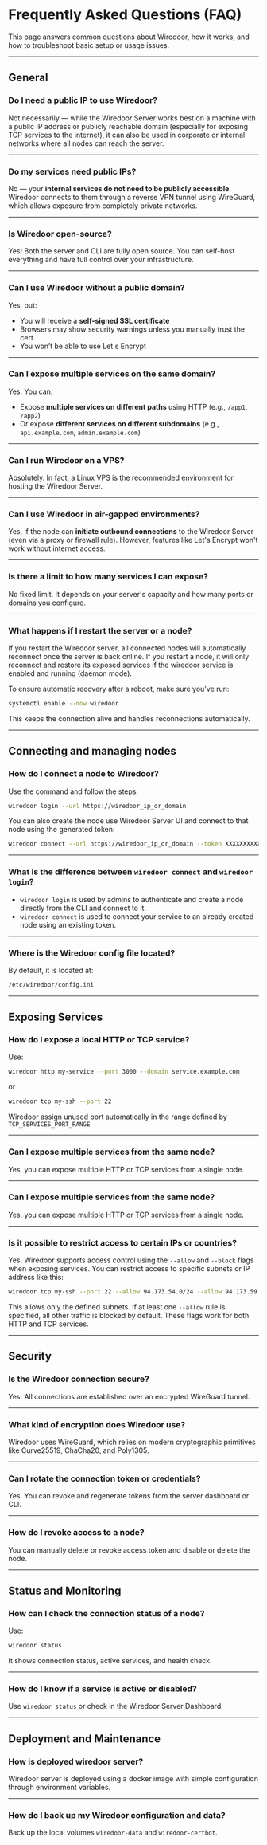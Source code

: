 # Frequently Asked Questions (FAQ)

This page answers common questions about Wiredoor, how it works, and how to troubleshoot basic setup or usage issues.

---

## General

### Do I need a public IP to use Wiredoor?

Not necessarily — while the Wiredoor Server works best on a machine with a public IP address or publicly reachable domain (especially for exposing TCP services to the internet), it can also be used in corporate or internal networks where all nodes can reach the server.

---

### Do my services need public IPs?

No — your **internal services do not need to be publicly accessible**. Wiredoor connects to them through a reverse VPN tunnel using WireGuard, which allows exposure from completely private networks.

---

### Is Wiredoor open-source?

Yes! Both the server and CLI are fully open source. You can self-host everything and have full control over your infrastructure.

---

### Can I use Wiredoor without a public domain?

Yes, but:

- You will receive a **self-signed SSL certificate**
- Browsers may show security warnings unless you manually trust the cert
- You won’t be able to use Let's Encrypt

---

### Can I expose multiple services on the same domain?

Yes. You can:

- Expose **multiple services on different paths** using HTTP (e.g., `/app1`, `/app2`)
- Or expose **different services on different subdomains** (e.g., `api.example.com`, `admin.example.com`)

---

### Can I run Wiredoor on a VPS?

Absolutely. In fact, a Linux VPS is the recommended environment for hosting the Wiredoor Server.

---

### Can I use Wiredoor in air-gapped environments?

Yes, if the node can **initiate outbound connections** to the Wiredoor Server (even via a proxy or firewall rule). However, features like Let's Encrypt won't work without internet access.

---

### Is there a limit to how many services I can expose?

No fixed limit. It depends on your server's capacity and how many ports or domains you configure.

---

### What happens if I restart the server or a node?

If you restart the Wiredoor server, all connected nodes will automatically reconnect once the server is back online.
If you restart a node, it will only reconnect and restore its exposed services if the wiredoor service is enabled and running (daemon mode).

To ensure automatic recovery after a reboot, make sure you've run:

```bash
systemctl enable --now wiredoor
```

This keeps the connection alive and handles reconnections automatically.

---

## Connecting and managing nodes

### How do I connect a node to Wiredoor?

Use the command and follow the steps:

```bash
wiredoor login --url https://wiredoor_ip_or_domain
```

You can also create the node use Wiredoor Server UI and connect to that node using the generated token:

```bash
wiredoor connect --url https://wiredoor_ip_or_domain --token XXXXXXXXXXXX
```

---

### What is the difference between `wiredoor connect` and `wiredoor login`?

- `wiredoor login` is used by admins to authenticate and create a node directly from the CLI and connect to it.
- `wiredoor connect` is used to connect your service to an already created node using an existing token.

---

### Where is the Wiredoor config file located?

By default, it is located at:

```bash
/etc/wiredoor/config.ini
```

---

## Exposing Services

### How do I expose a local HTTP or TCP service?

Use: 

```bash
wiredoor http my-service --port 3000 --domain service.example.com
```

or

```bash
wiredoor tcp my-ssh --port 22 
```

Wiredoor assign unused port automatically in the range defined by `TCP_SERVICES_PORT_RANGE`

---

### Can I expose multiple services from the same node?

Yes, you can expose multiple HTTP or TCP services from a single node.

---

### Can I expose multiple services from the same node?

Yes, you can expose multiple HTTP or TCP services from a single node.

---

### Is it possible to restrict access to certain IPs or countries?

Yes, Wiredoor supports access control using the `--allow` and `--block` flags when exposing services. You can restrict access to specific subnets or IP address like this:

```bash
wiredoor tcp my-ssh --port 22 --allow 94.173.54.0/24 --allow 94.173.59.54/32
```

This allows only the defined subnets. If at least one `--allow` rule is specified, all other traffic is blocked by default. These flags work for both HTTP and TCP services.

---

## Security

### Is the Wiredoor connection secure?

Yes. All connections are established over an encrypted WireGuard tunnel.

---

### What kind of encryption does Wiredoor use?

Wiredoor uses WireGuard, which relies on modern cryptographic primitives like Curve25519, ChaCha20, and Poly1305.

---

### Can I rotate the connection token or credentials?

Yes. You can revoke and regenerate tokens from the server dashboard or CLI.

---

### How do I revoke access to a node?

You can manually delete or revoke access token and disable or delete the node.

---

## Status and Monitoring

### How can I check the connection status of a node?

Use:

```bash
wiredoor status
```

It shows connection status, active services, and health check.

---

### How do I know if a service is active or disabled?

Use `wiredoor status` or check in the Wiredoor Server Dashboard.

---

## Deployment and Maintenance

### How is deployed wiredoor server?

Wiredoor server is deployed using a docker image with simple configuration through environment variables.

---

### How do I back up my Wiredoor configuration and data?

Back up the local volumes `wiredoor-data` and `wiredoor-certbot`.
